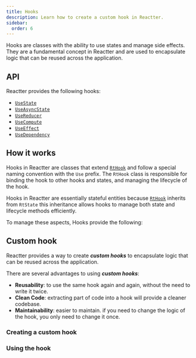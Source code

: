 ```yaml
---
title: Hooks
description: Learn how to create a custom hook in Reactter.
sidebar:
  order: 6
---
```





Hooks are classes with the ability to use states and manage side effects. They are a fundamental concept in Reactter and are used to encapsulate logic that can be reused across the application.

## API

Reactter provides the following hooks:

- <HT>[`UseState`](/reactter/api/hooks/use_state)</HT>
- <HT>[`UseAsyncState`](/reactter/api/hooks/use_async_state)</HT>
- <HT>[`UseReducer`](/reactter/api/hooks/use_reducer)</HT>
- <HT>[`UseCompute`](/reactter/api/hooks/use_compute)</HT>
- <HT>[`UseEffect`](/reactter/api/hooks/use_effect)</HT>
- <HT>[`UseDependency`](/reactter/api/hooks/use_instance)</HT>

## How it works

Hooks in Reactter are classes that extend <HT>[`RtHook`](/reactter/api/classes/rt_hook)</HT> and follow a special naming convention with the  <HT>`Use`</HT>  prefix. The <HT>`RtHook`</HT> class is responsible for binding the hook to other hooks and states, and managing the lifecycle of the hook.

Hooks in Reactter are essentially stateful entities because <HT>[`RtHook`](/reactter/api/classes/rt_hook)</HT> inherits from <HT>`RtState`</HT> this inheritance allows hooks to manage both state and lifecycle methods efficiently.

To manage these aspects, Hooks provide the following:
<StateMethodsLite/>

## Custom hook

Reactter provides a way to create _**custom hooks**_ to encapsulate logic that can be reused across the application.

There are several advantages to using _**custom hooks**_:

- **Reusability**: to use the same hook again and again, without the need to write it twice.
- **Clean Code**: extracting part of code into a hook will provide a cleaner codebase.
- **Maintainability**: easier to maintain. if you need to change the logic of the hook, you only need to change it once.

### Creating a custom hook

<CreatingCustomHook/>

### Using the hook

<UsingCustomHook/>
